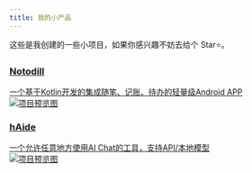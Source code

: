 ```yaml
---
title: 我的小产品
---
```



这些是我创建的一些小项目，如果你感兴趣不妨去给个 Star⭐。
<div class="project-section">

<a href="https://github.com/maindraster/notodill" class="project-card sm:rotate-1" rel="noopener noreferrer">
    <div class="card-content">
        <div class="text-content">
            <h3 class="project-title">
                Notodill
            </h3>
            <div class="card-description">
                一个基于Kotlin开发的集成随笔、记账、待办的轻量级Android APP
            </div>
        </div>
        <div class="card-image">
            <img src="/images/notodill.jpg" alt="项目预览图"/>
        </div>
    </div>
</a>
<a href="../product/haide" class="project-card sm:-rotate-1" rel="noopener noreferrer">
    <div class="card-content">
        <div class="text-content">
            <h3 class="project-title">
                hAide
            </h3>
            <div class="card-description">
                一个允许任意地方使用AI Chat的工具，支持API/本地模型
            </div>
        </div>
        <div class="card-image ">
            <img src="/images/haide.png" alt="项目预览图"/>
        </div>
    </div>
</a>

</div>
